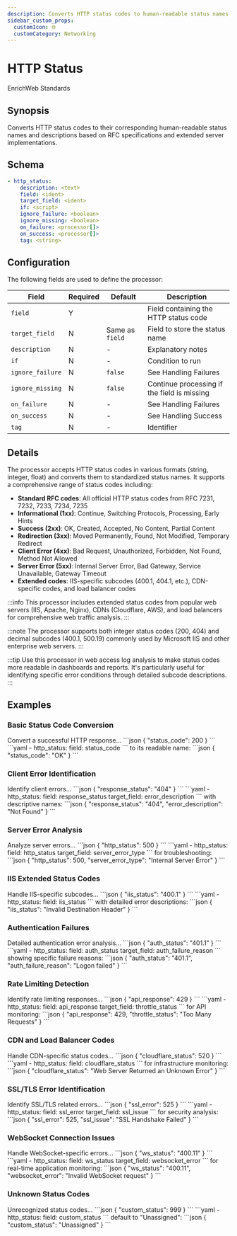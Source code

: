```yaml
---
description: Converts HTTP status codes to human-readable status names
sidebar_custom_props: 
  customIcon: 🌐
  customCategory: Networking
---
```


# HTTP Status

<span className="theme-doc-version-badge badge badge--primary">Enrich</span><span className="theme-doc-version-badge badge badge--secondary">Web Standards</span>

## Synopsis

Converts HTTP status codes to their corresponding human-readable status names and descriptions based on RFC specifications and extended server implementations.

## Schema

```yaml {1,3}
- http_status:
    description: <text>
    field: <ident>
    target_field: <ident>
    if: <script>
    ignore_failure: <boolean>
    ignore_missing: <boolean>
    on_failure: <processor[]>
    on_success: <processor[]>
    tag: <string>
```

## Configuration

The following fields are used to define the processor:

|Field|Required|Default|Description|
|---|---|---|---|
|`field`|Y||Field containing the HTTP status code|
|`target_field`|N|Same as `field`|Field to store the status name|
|`description`|N|-|Explanatory notes|
|`if`|N|-|Condition to run|
|`ignore_failure`|N|`false`|See <Topic id="handling-failures">Handling Failures</Topic>|
|`ignore_missing`|N|`false`|Continue processing if the field is missing|
|`on_failure`|N|-|See <Topic id="handling-failures">Handling Failures</Topic>|
|`on_success`|N|-|See <Topic id="handling-success">Handling Success</Topic>|
|`tag`|N|-|Identifier|

## Details

The processor accepts HTTP status codes in various formats (string, integer, float) and converts them to standardized status names. It supports a comprehensive range of status codes including:

- **Standard RFC codes**: All official HTTP status codes from RFC 7231, 7232, 7233, 7234, 7235
- **Informational (1xx)**: Continue, Switching Protocols, Processing, Early Hints
- **Success (2xx)**: OK, Created, Accepted, No Content, Partial Content
- **Redirection (3xx)**: Moved Permanently, Found, Not Modified, Temporary Redirect
- **Client Error (4xx)**: Bad Request, Unauthorized, Forbidden, Not Found, Method Not Allowed
- **Server Error (5xx)**: Internal Server Error, Bad Gateway, Service Unavailable, Gateway Timeout
- **Extended codes**: IIS-specific subcodes (400.1, 404.1, etc.), CDN-specific codes, and load balancer codes

:::info
This processor includes extended status codes from popular web servers (IIS, Apache, Nginx), CDNs (Cloudflare, AWS), and load balancers for comprehensive web traffic analysis.
:::

:::note
The processor supports both integer status codes (200, 404) and decimal subcodes (400.1, 500.19) commonly used by Microsoft IIS and other enterprise web servers.
:::

:::tip
Use this processor in web access log analysis to make status codes more readable in dashboards and reports. It's particularly useful for identifying specific error conditions through detailed subcode descriptions.
:::

## Examples

### Basic Status Code Conversion

<ExampleGrid>
  <CommentCol>
    Convert a successful HTTP response...
  </CommentCol>
  <CodeCol>
    ```json
    {
      "status_code": 200
    }
    ```
    ```yaml
    - http_status:
        field: status_code
    ```
  </CodeCol>
  <CommentCol>
    to its readable name:
  </CommentCol>
  <CodeCol>
    ```json
    {
      "status_code": "OK"
    }
    ```
  </CodeCol>
</ExampleGrid>

### Client Error Identification

<ExampleGrid>
  <CommentCol>
    Identify client errors...
  </CommentCol>
  <CodeCol>
    ```json
    {
      "response_status": "404"
    }
    ```
    ```yaml
    - http_status:
        field: response_status
        target_field: error_description
    ```
  </CodeCol>
  <CommentCol>
    with descriptive names:
  </CommentCol>
  <CodeCol>
    ```json
    {
      "response_status": "404",
      "error_description": "Not Found"
    }
    ```
  </CodeCol>
</ExampleGrid>

### Server Error Analysis

<ExampleGrid>
  <CommentCol>
    Analyze server errors...
  </CommentCol>
  <CodeCol>
    ```json
    {
      "http_status": 500
    }
    ```
    ```yaml
    - http_status:
        field: http_status
        target_field: server_error_type
    ```
  </CodeCol>
  <CommentCol>
    for troubleshooting:
  </CommentCol>
  <CodeCol>
    ```json
    {
      "http_status": 500,
      "server_error_type": "Internal Server Error"
    }
    ```
  </CodeCol>
</ExampleGrid>

### IIS Extended Status Codes

<ExampleGrid>
  <CommentCol>
    Handle IIS-specific subcodes...
  </CommentCol>
  <CodeCol>
    ```json
    {
      "iis_status": "400.1"
    }
    ```
    ```yaml
    - http_status:
        field: iis_status
    ```
  </CodeCol>
  <CommentCol>
    with detailed error descriptions:
  </CommentCol>
  <CodeCol>
    ```json
    {
      "iis_status": "Invalid Destination Header"
    }
    ```
  </CodeCol>
</ExampleGrid>

### Authentication Failures

<ExampleGrid>
  <CommentCol>
    Detailed authentication error analysis...
  </CommentCol>
  <CodeCol>
    ```json
    {
      "auth_status": "401.1"
    }
    ```
    ```yaml
    - http_status:
        field: auth_status
        target_field: auth_failure_reason
    ```
  </CodeCol>
  <CommentCol>
    showing specific failure reasons:
  </CommentCol>
  <CodeCol>
    ```json
    {
      "auth_status": "401.1",
      "auth_failure_reason": "Logon failed"
    }
    ```
  </CodeCol>
</ExampleGrid>

### Rate Limiting Detection

<ExampleGrid>
  <CommentCol>
    Identify rate limiting responses...
  </CommentCol>
  <CodeCol>
    ```json
    {
      "api_response": 429
    }
    ```
    ```yaml
    - http_status:
        field: api_response
        target_field: throttle_status
    ```
  </CodeCol>
  <CommentCol>
    for API monitoring:
  </CommentCol>
  <CodeCol>
    ```json
    {
      "api_response": 429,
      "throttle_status": "Too Many Requests"
    }
    ```
  </CodeCol>
</ExampleGrid>

### CDN and Load Balancer Codes

<ExampleGrid>
  <CommentCol>
    Handle CDN-specific status codes...
  </CommentCol>
  <CodeCol>
    ```json
    {
      "cloudflare_status": 520
    }
    ```
    ```yaml
    - http_status:
        field: cloudflare_status
    ```
  </CodeCol>
  <CommentCol>
    for infrastructure monitoring:
  </CommentCol>
  <CodeCol>
    ```json
    {
      "cloudflare_status": "Web Server Returned an Unknown Error"
    }
    ```
  </CodeCol>
</ExampleGrid>

### SSL/TLS Error Identification

<ExampleGrid>
  <CommentCol>
    Identify SSL/TLS related errors...
  </CommentCol>
  <CodeCol>
    ```json
    {
      "ssl_error": 525
    }
    ```
    ```yaml
    - http_status:
        field: ssl_error
        target_field: ssl_issue
    ```
  </CodeCol>
  <CommentCol>
    for security analysis:
  </CommentCol>
  <CodeCol>
    ```json
    {
      "ssl_error": 525,
      "ssl_issue": "SSL Handshake Failed"
    }
    ```
  </CodeCol>
</ExampleGrid>

### WebSocket Connection Issues

<ExampleGrid>
  <CommentCol>
    Handle WebSocket-specific errors...
  </CommentCol>
  <CodeCol>
    ```json
    {
      "ws_status": "400.11"
    }
    ```
    ```yaml
    - http_status:
        field: ws_status
        target_field: websocket_error
    ```
  </CodeCol>
  <CommentCol>
    for real-time application monitoring:
  </CommentCol>
  <CodeCol>
    ```json
    {
      "ws_status": "400.11",
      "websocket_error": "Invalid WebSocket request"
    }
    ```
  </CodeCol>
</ExampleGrid>

### Unknown Status Codes

<ExampleGrid>
  <CommentCol>
    Unrecognized status codes...
  </CommentCol>
  <CodeCol>
    ```json
    {
      "custom_status": 999
    }
    ```
    ```yaml
    - http_status:
        field: custom_status
    ```
  </CodeCol>
  <CommentCol>
    default to "Unassigned":
  </CommentCol>
  <CodeCol>
    ```json
    {
      "custom_status": "Unassigned"
    }
    ```
  </CodeCol>
</ExampleGrid>
